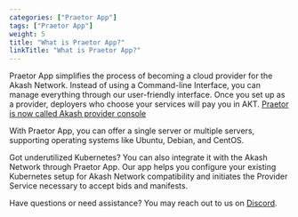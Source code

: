 ```yaml
---
categories: ["Praetor App"]
tags: ["Praetor App"]
weight: 5
title: "What is Praetor App?"
linkTitle: "What is Praetor App?"
---
```


Praetor App simplifies the process of becoming a cloud provider for the Akash Network. Instead of using a Command-line Interface, you can manage everything through our user-friendly interface. Once you set up as a provider, deployers who choose your services will pay you in AKT. [Praetor is now called Akash provider console](https://provider-console.akash.network/)

With Praetor App, you can offer a single server or multiple servers, supporting operating systems like Ubuntu, Debian, and CentOS.

Got underutilized Kubernetes? You can also integrate it with the Akash Network through Praetor App. Our app helps you configure your existing Kubernetes setup for Akash Network compatibility and initiates the Provider Service necessary to accept bids and manifests.

Have questions or need assistance? You may reach out to us on [Discord](http://discord.gg/uzUCHTF93D).
